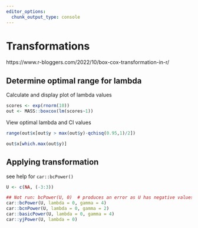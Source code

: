 ```yaml
---
editor_options: 
  chunk_output_type: console
---
```


# Transformations

https://www.r-bloggers.com/2022/10/box-cox-transformation-in-r/

## Determine optimal range for lambda

Calculate and display plot of lambda values
```r
scores <- exp(rnorm(10))
out <- MASS::boxcox(lm(scores~1))
```

View optimal lambda and CI values
```r
range(out$x[out$y > max(out$y)-qchisq(0.95,1)/2])

out$x[which.max(out$y)]
```


## Applying transformation

see help for `car::bcPower()`
```r
U <- c(NA, (-3:3))

## Not run: bcPower(U, 0)  # produces an error as U has negative values
car::bcPower(U, lambda = 0, gamma = 4)
car::bcnPower(U, lambda = 0, gamma = 2)
car::basicPower(U, lambda = 0, gamma = 4)
car::yjPower(U, lambda = 0)

```

